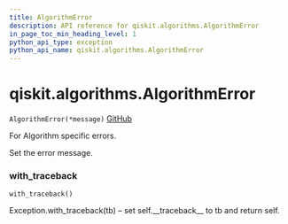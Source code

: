 ```yaml
---
title: AlgorithmError
description: API reference for qiskit.algorithms.AlgorithmError
in_page_toc_min_heading_level: 1
python_api_type: exception
python_api_name: qiskit.algorithms.AlgorithmError
---
```


# qiskit.algorithms.AlgorithmError

<span id="qiskit.algorithms.AlgorithmError" />

`AlgorithmError(*message)` [GitHub](https://github.com/qiskit/qiskit/tree/stable/0.18/qiskit/algorithms/exceptions.py "view source code")

For Algorithm specific errors.

Set the error message.

### with\_traceback

<span id="qiskit.algorithms.AlgorithmError.with_traceback" />

`with_traceback()`

Exception.with\_traceback(tb) – set self.\_\_traceback\_\_ to tb and return self.

